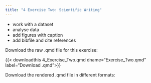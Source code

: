 ```yaml
---
title: "4 Exercise Two: Scientific Writing"
---
```


- work with a dataset
- analyse data
- add figures with caption
- add bibfile and cite references

Download the raw .qmd file for this exercise:

{{< downloadthis 4_Exercise_Two.qmd dname="Exercise_Two.qmd" label="Download .qmd">}}

Download the rendered .qmd file in different formats: